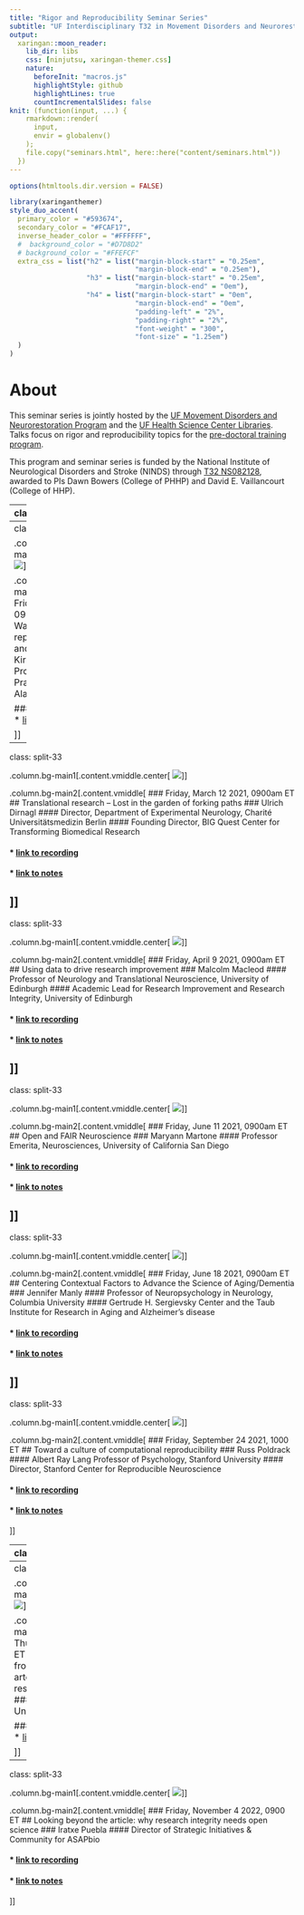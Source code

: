 ```yaml
---
title: "Rigor and Reproducibility Seminar Series"
subtitle: "UF Interdisciplinary T32 in Movement Disorders and Neurorestoration"
output:
  xaringan::moon_reader:
    lib_dir: libs
    css: [ninjutsu, xaringan-themer.css]
    nature:
      beforeInit: "macros.js"
      highlightStyle: github
      highlightLines: true
      countIncrementalSlides: false
knit: (function(input, ...) {
    rmarkdown::render(
      input,
      envir = globalenv()
    );
    file.copy("seminars.html", here::here("content/seminars.html"))
  })
---
```


```r
options(htmltools.dir.version = FALSE)
```

```r
library(xaringanthemer)
style_duo_accent(
  primary_color = "#593674",
  secondary_color = "#FCAF17",
  inverse_header_color = "#FFFFFF", 
  #  background_color = "#D7D8D2"
  # background_color = "#FFEFCF"
  extra_css = list("h2" = list("margin-block-start" = "0.25em", 
                               "margin-block-end" = "0.25em"), 
                   "h3" = list("margin-block-start" = "0.25em", 
                               "margin-block-end" = "0em"), 
                   "h4" = list("margin-block-start" = "0em", 
                               "margin-block-end" = "0em", 
                               "padding-left" = "2%", 
                               "padding-right" = "2%", 
                               "font-weight" = "300", 
                               "font-size" = "1.25em")
  )
)
```

# About

This seminar series is jointly hosted by the [UF Movement Disorders and Neurorestoration Program](https://movementdisorders.ufhealth.org/) and the [UF Health Science Center Libraries](https://library.health.ufl.edu/). Talks focus on rigor and reproducibility topics for the [pre-doctoral training program](https://movementdisorders.ufhealth.org/training/ninds-t32-pre-doctoral-training-program-in-movement-disorders/).

This program and seminar series is funded by the National Institute of Neurological Disorders and Stroke (NINDS) through [T32 NS082128](https://grantome.com/grant/NIH/T32-NS082168-05), awarded to PIs Dawn Bowers (College of PHHP) and David E. Vaillancourt (College of HHP).

---
class: split-33

.column.bg-main1[.content.vmiddle.center[
![](images/emily_sena.jpg)
]]

.column.bg-main2[.content.vmiddle[
### Friday, January 15 2021, 0900am ET
## Why & how to embrace Open Science
### Emily Sena
#### Stroke Association Kirby Laing Foundation Senior Lecturer, University of Edinburgh
#### Editor-in-Chief, BMJ Open Science

#### * [link to recording](https://mediasite.video.ufl.edu/Mediasite/Play/3d871c3595474e42abe07904ea7bc4c61d)
#### * [link to notes](https://docs.google.com/document/d/1UoyJKlCgGNo-fDYp4BfN_mvlpzSAphcHuhjEaPL1SQ4/edit?usp=sharing)

]]
---
class: split-33

.column.bg-main1[.content.vmiddle.center[
![](images/kirstie_whitaker.jpg)
]]

.column.bg-main2[.content.vmiddle[
### Friday, February 12 2021, 0900am ET
## The Turing Way: Empower researchers in reproducible, ethical, inclusive and collaborative science
### Kirstie Whitaker
#### Programme Lead for Tools, Practices and Systems, The Alan Turing Institute

#### * [link to recording](https://mediasite.video.ufl.edu/Mediasite/Play/3e54dd300c334ae69bd40c4d062f57191d)
#### * [link to notes](https://docs.google.com/document/d/1e8eogqnB1BHHE8F56P558rqOgXOJiUrf8IaSXTdR7YI/edit?usp=sharing)

]]
---
class: split-33

.column.bg-main1[.content.vmiddle.center[
![](images/ulrich_dirnagl_portrait.jpg)
]]

.column.bg-main2[.content.vmiddle[
### Friday, March 12 2021, 0900am ET
## Translational research – Lost in the garden of forking paths
### Ulrich Dirnagl
#### Director, Department of Experimental Neurology, Charité Universitätsmedizin Berlin
#### Founding Director, BIG Quest Center for Transforming Biomedical Research

#### * [link to recording](https://mediasite.video.ufl.edu/Mediasite/Play/6fb547f4ae944a42bff18f7ca39d76b51d)
#### * [link to notes](https://docs.google.com/document/d/1p35hA6FScIUo_GfWuw0USiaQ77Z9T4fgeHtwf3bsRT0/edit?usp=sharing)

]]
---
class: split-33

.column.bg-main1[.content.vmiddle.center[
![](images/malcolm_macleod.jpg)
]]

.column.bg-main2[.content.vmiddle[
### Friday, April 9 2021, 0900am ET
## Using data to drive research improvement
### Malcolm Macleod
#### Professor of Neurology and Translational Neuroscience, University of Edinburgh
#### Academic Lead for Research Improvement and Research Integrity, University of Edinburgh

#### * [link to recording](https://mediasite.video.ufl.edu/Mediasite/Play/6094467bb2bb48ef9cd8d53d2f6cd96d1d)
#### * [link to notes](https://docs.google.com/document/d/1bpUxQZMYjmjrKc7wAwUuiKnASxD7CKLFSv3XSCAY2Bk/edit?usp=sharing)

]]
---
class: split-33

.column.bg-main1[.content.vmiddle.center[
![](images/maryann_martone.jpg)
]]

.column.bg-main2[.content.vmiddle[
### Friday, June 11 2021, 0900am ET
## Open and FAIR Neuroscience
### Maryann Martone
#### Professor Emerita, Neurosciences, University of California San Diego

#### * [link to recording](https://mediasite.video.ufl.edu/Mediasite/Play/55f89b9cdaf54eb1936ceb6588a996a01d)
#### * [link to notes](https://docs.google.com/document/d/1BGAiYlEUSiVcmCGzEOX2RruOKb14LqkOwHYxsZSxX-Y/edit?usp=sharing)

]]
---
class: split-33

.column.bg-main1[.content.vmiddle.center[
![](images/jennifer_manly.jpg)
]]

.column.bg-main2[.content.vmiddle[
### Friday, June 18 2021, 0900am ET
## Centering Contextual Factors to Advance the Science of Aging/Dementia
### Jennifer Manly
#### Professor of Neuropsychology in Neurology, Columbia University
#### Gertrude H. Sergievsky Center and the Taub Institute for Research in Aging and Alzheimer’s disease

#### * [link to recording](https://mediasite.video.ufl.edu/Mediasite/Play/27427584737246908bbb621969853a3d1d)
#### * [link to notes](https://docs.google.com/document/d/1KIyX24mRQMR_Ua9jDf4z2H_k9Ekf2rPXfVrnSjvPBJo/edit?usp=sharing)

]]
---
class: split-33

.column.bg-main1[.content.vmiddle.center[
![](images/russ_poldrack.jpg)
]]

.column.bg-main2[.content.vmiddle[
### Friday, September 24 2021, 1000 ET
## Toward a culture of computational reproducibility
### Russ Poldrack
#### Albert Ray Lang Professor of Psychology, Stanford University
#### Director, Stanford Center for Reproducible Neuroscience

#### * [link to recording](https://mediasite.video.ufl.edu/Mediasite/Play/b26b123b082e4adba367b8f2b91ce34a1d)
#### * [link to notes](https://docs.google.com/document/d/19CbodXdu9yJUJuLtoYFIzqV0k0NkkEIxd5piMYrrdfw/edit?usp=sharing)

]]

---
class: split-33

.column.bg-main1[.content.vmiddle.center[
![](images/lenny_teytelman.jpg)
]]

.column.bg-main2[.content.vmiddle[
### Friday, February 11 2022, 1100 ET
## For reproducibility, we need the methods behind the data
### Lenny Teytelman
#### Co-founder & CEO, protocols.io

#### * [link to recording](https://mediasite.video.ufl.edu/Mediasite/Play/b98b23612a6a412682b7c28a2ca37e5d1d)
#### * [link to notes](https://docs.google.com/document/d/1Lb58re8hqh0Kwm5b6kabg3Hag9uM6eREDLCRFURt070/edit?usp=sharing)

]]

---
class: split-33

.column.bg-main1[.content.vmiddle.center[
![](images/camille_maumet.jpg)
]]

.column.bg-main2[.content.vmiddle[
### Thursday, July 7 2022, 0900 ET
## Open science: A journey from sharing research artefacts to collaborative research
### Camille Maumet
#### Research Scientist, Inria, Univ Rennes, CNRS, Inserm

#### * [link to recording](https://mediasite.video.ufl.edu/Mediasite/Play/4f328ccc687840dc9b2f91c416ce9ba51d)
#### * [link to notes](https://docs.google.com/document/d/1DSo4K-RR3o9OL1c5530hZivFu3BRPC_88U21SMcLOuc/edit?usp=sharing)

]]

---
class: split-33

.column.bg-main1[.content.vmiddle.center[
![](images/iratxe_puebla.jpg)
]]

.column.bg-main2[.content.vmiddle[
### Friday, November 4 2022, 0900 ET
## Looking beyond the article: why research integrity needs open science
### Iratxe Puebla
#### Director of Strategic Initiatives & Community for ASAPbio

#### * [link to recording](https://mediasite.video.ufl.edu/Mediasite/Play/a91851661ffe4e2dae2859890ffdb1681d)
#### * [link to notes](https://docs.google.com/document/d/12jL-9TjMOhhxRqQ7WnPhgc45oKFgqC_s_rA_9yzX0uA/edit?usp=sharing)

]]